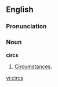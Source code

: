 ==English==
===Pronunciation===
{{IPA|/sɜːks/}}

===Noun===
'''circs''' {{p}}

# {{context|colloquial|dated}} [[circumstances|Circumstances]].

[[vi:circs]]